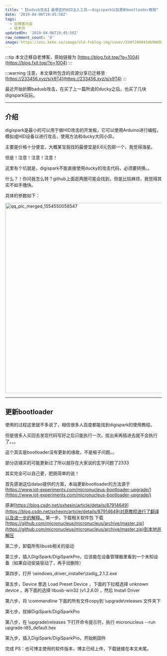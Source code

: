 ```yaml
---
title: "【badusb攻击】最便宜的HID注入工具——digispark以及更新bootloader教程"
date: '2019-04-06T19:45:58Z'
tags:
  - 旧博客内容
  - 技术向
updatedOn: '2019-04-06T19:45:58Z'
raw_comment_count: '0'
image: https://oss.keke.su/image/old-fxblog-img/cover/2d4f240043d69b69239c22add32c5c1f.png
---
```


:::tip
本文迁移自老博客，原始链接为 [https://blog.fxit.top/?p=1004](https://blog.fxit.top/?p=1004)
:::

:::warning
注意，本文章所包含的资源分享已迁移至 [https://233456.xyz/s/x9T4](https://233456.xyz/s/x9T4)
:::

最近开始折腾badusb攻击，在买了上一篇所说的ducky之后，也买了几块digispark玩玩。

<hr />

## 介绍
digispark是最小的可以用于做HID攻击的开发板，它可以使用Arduino进行编程，模拟成HID设备以进行攻击，使用方法和ducky大同小异。

主要是价格十分便宜，大概某宝我找的最便宜是6.6元包邮一个，我觉得海星。

但是！注意！注意！注意！

这里有个坑就是，digispark不能直接使用ducky的攻击代码，必须要转换。。

什么？！你问我怎么转？github上面逛两圈可能会找到，但是比较麻烦，我觉得其实不如手撸快。

具体的参数如下：

<img  src="https://oss.keke.su/image/old-fxblog-img/9bf8d12b22a88c336379a1185485d6a3.jpg" alt="qq_pic_merged_1554550058547" width="620" height="610" />

<hr />

## 更新bootloader
使用的过程这里就不多说了，相信很多人百度都能找到digispark的使用教程。

但是很多人买回去发现代码写好之后只能执行一次，拔出来再插进去就不会执行了。。。

这个其实是bootloader没有更新的缘故，不是板子问题。。

部分店铺买的可能更新过了所以就存在大家说的玄学问题了2333

其实完全可以自己更，肥肠简单的说！

首先感谢这位dalao提供的方案，本站更新bootloader的方法源于[https://www.iot-experiments.com/micronucleus-bootloader-upgrade/](https://www.iot-experiments.com/micronucleus-bootloader-upgrade/)

感谢[https://blog.csdn.net/sxhexin/article/details/87914649](https://blog.csdn.net/sxhexin/article/details/87914649)对原教程进行了翻译以及进一步的解释。
第一步。下载相关软件包
下载[https://github.com/micronucleus/micronucleus/archive/master.zip](https://github.com/micronucleus/micronucleus/archive/master.zip)到本地并解压

第二步，卸载所有libusb相关的驱动

第三步，插入DigiSpark/DigiSparkPro，应该能在设备管理器里看到一个未知设备（如果自动安装驱动了，再手动删除）

第四步，打开 \windows_driver_installer\zadig_2.1.2.exe

第五步，Device 里选 Load Preset Device ，下面的下拉框选择 unknown device ，再下面的选择 libusb-win32 (v1.2.6.0) ，然后 Install Driver

第六步，将 \commandline 下面的所有文件copy到 \upgrade\releases 文件夹下

第七步，拔掉DigiSpark/DigiSparkPro

第八步，在 \upgrade\releases 下打开命令提示符，执行 micronucleus --run upgrade-t85_default.hex

第九步，插入DigiSpark/DigiSparkPro，开始刷固件

完成
PS：也可博主使用的软件版本，博主已经上传，下载链接在本文末尾。
